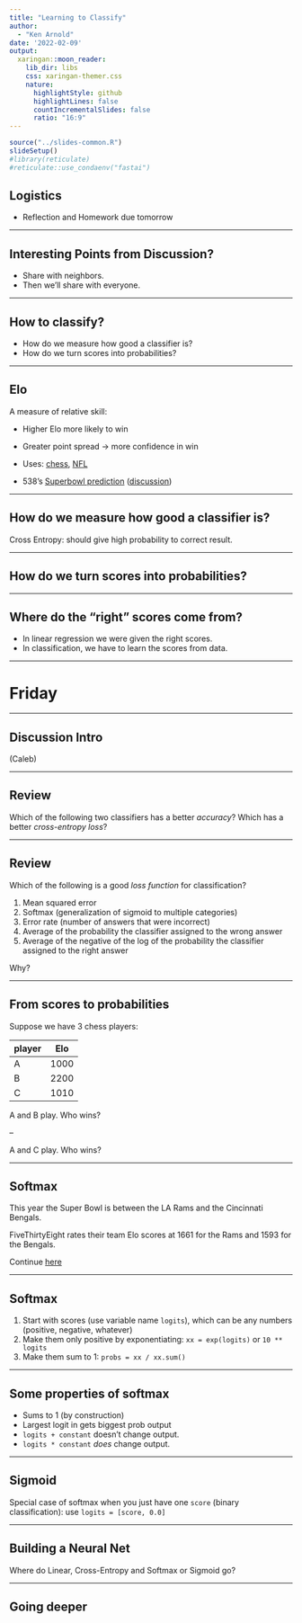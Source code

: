 ```yaml
---
title: "Learning to Classify"
author: 
  - "Ken Arnold"
date: '2022-02-09'
output:
  xaringan::moon_reader:
    lib_dir: libs
    css: xaringan-themer.css
    nature:
      highlightStyle: github
      highlightLines: false
      countIncrementalSlides: false
      ratio: "16:9"
---
```


```r
source("../slides-common.R")
slideSetup()
#library(reticulate)
#reticulate::use_condaenv("fastai")
```

## Logistics

- Reflection and Homework due tomorrow

---

## Interesting Points from Discussion?

- Share with neighbors.
- Then we'll share with everyone.

---

## How to classify?

- How do we measure how good a classifier is?
- How do we turn scores into probabilities?

---

## Elo

A measure of relative skill:

- Higher Elo more likely to win
- Greater point spread -> more confidence in win

- Uses: [chess](https://en.wikipedia.org/wiki/Elo_rating_system), [NFL](https://projects.fivethirtyeight.com/complete-history-of-the-nfl/)
- 538's [Superbowl prediction](https://projects.fivethirtyeight.com/2021-nfl-predictions/games/) 
([discussion](https://fivethirtyeight.com/features/rams-or-bengals-our-guide-to-super-bowl-lvi/))

---

## How do we measure how good a classifier is?

Cross Entropy: should give high probability to correct result.

---

## How do we turn scores into probabilities?

---

## Where do the "right" scores come from?

- In linear regression we were given the right scores.
- In classification, we have to learn the scores from data.

---

# Friday

---

## Discussion Intro

(Caleb)

---

## Review

Which of the following two classifiers has a better *accuracy*? Which has a better *cross-entropy loss*? 


---

## Review

Which of the following is a good *loss function* for classification?

1. Mean squared error
2. Softmax (generalization of sigmoid to multiple categories)
3. Error rate (number of answers that were incorrect)
4. Average of the probability the classifier assigned to the wrong answer
5. Average of the negative of the log of the probability the classifier assigned to the right answer

Why?

---

## From scores to probabilities

Suppose we have 3 chess players:

| player | Elo |
|--------|-----|
| A | 1000 |
| B | 2200 |
| C | 1010 |

A and B play. Who wins?

--

A and C play. Who wins?



---

## Softmax

This year the Super Bowl is between the LA Rams and the Cincinnati Bengals.

FiveThirtyEight rates their team Elo scores at 1661 for the Rams and 1593 for the Bengals.

Continue [here](https://colab.research.google.com/drive/1CdTEcZP2bOx7zbPltAdTE7xBse6JI9z5)

---

## Softmax

1. Start with scores (use variable name `logits`), which can be any numbers (positive, negative, whatever)
2. Make them only positive by exponentiating: `xx = exp(logits)` or `10 ** logits`
3. Make them sum to 1: `probs = xx / xx.sum()`

---

## Some properties of softmax

- Sums to 1 (by construction)
- Largest logit in gets biggest prob output
- `logits + constant` doesn't change output.
- `logits * constant` *does* change output.

---

## Sigmoid

Special case of softmax when you just have one `score` (binary classification): use `logits = [score, 0.0]`

---

## Building a Neural Net

Where do Linear, Cross-Entropy and Softmax or Sigmoid go?

---

## Going deeper
